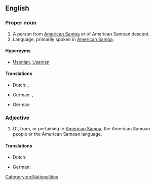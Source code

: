 ==English==

===Proper noun===
{{en-proper noun}}

# A person from [[American Samoa]] or of American Samoan descent.
# Language, primarily spoken in [[American Samoa]].

====Hypernyms====
*[[Usonian]], [[Usanian]]

====Translations====
{{trans-top|person}}
* Dutch: {{t+|nl|Amerikaans-Samoaan|m}}, {{t+|nl|Amerikaans-Samoaanse|f}}
{{trans-mid}}
* German: {{t+|de|Samoaner|m}}, {{t+|de|Samoanerin|f}}
{{trans-bottom}}

{{trans-top|language}}
* German: {{t+|de|Samoanisch}}
{{trans-mid}}
{{trans-bottom}}

===Adjective===
{{en-adj}}

# Of, from, or pertaining to [[American Samoa]], the American Samoan people or the American Samoan language.

====Translations====
{{trans-top|pertaining to [[American Samoa]]}}
* Dutch: {{t+|nl|Amerikaans-Samoaans}}
{{trans-mid}}
* German: {{t+|de|samoanisch}}
{{trans-bottom}}

[[Category:en:Nationalities]]